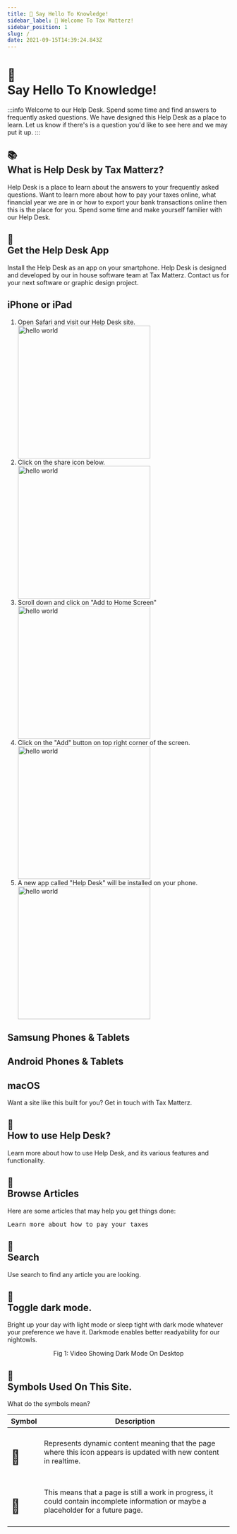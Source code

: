 ```yaml
---
title: 👋 Say Hello To Knowledge! 
sidebar_label: 👋 Welcome To Tax Matterz! 
sidebar_position: 1
slug: /
date: 2021-09-15T14:39:24.843Z
---
```

# <div class="emoji">👋</div> Say Hello To Knowledge! 



:::info Welcome to our Help Desk.
Spend some time and find answers to frequently asked questions. We have designed this Help Desk as a place to learn. Let us know if there's is a question you'd like to see here and we may put it up.
:::

## <div class="emoji">📚</div> What is Help Desk<span class="show-on-mobile"> by Tax Matterz</span>?
Help Desk is a place to learn about the answers to your frequently asked questions. Want to learn more about how to pay your taxes online, what financial year we are in or how to export your bank transactions online then this is the place for you. Spend some time and make yourself familier with our Help Desk. 

## <div class="emoji">📱</div> Get the Help Desk App

Install the Help Desk as an app on your smartphone. Help Desk is designed and developed by our in house software team at Tax Matterz. Contact us for your next software or graphic design project. 

<Tabs>
  <TabItem value="ios" label="iOS">
        <h2 class="case">iPhone or iPad</h2>
        <ol>
            <li>Open Safari and visit our Help Desk site.</li>
            <img src="/img/app-steps/Step-0.png" alt="hello world"  width="300px"/>
            <li>Click on the share icon below.</li>
            <img src="/img/app-steps/Step-1.png" alt="hello world"  width="300px"/>
            <li>Scroll down and click on "Add to Home Screen"</li>
            <img src="/img/app-steps/Step-2.png" alt="hello world"  width="300px"/>
            <li>Click on the "Add" button on top right corner of the screen.</li>
            <img src="/img/app-steps/Step-3.png" alt="hello world"  width="300px"/>
            <li>A new app called "Help Desk" will be installed on your phone.</li>
            <img src="/img/app-steps/Step-4.png" alt="hello world"  width="300px"/>
        </ol>
  </TabItem>
    <TabItem value="samsung" label="Samsung">
        <h2>Samsung Phones &amp; Tablets</h2>
  </TabItem>
    <TabItem value="android" label="Android">
        <h2>Android Phones &amp; Tablets</h2>
  </TabItem>
    <TabItem value="mac" label="macOS">
        <h2 class="case">macOS</h2>
  </TabItem>

  </Tabs>

Want a site like this built for you? Get in touch with Tax Matterz.


## <div class="emoji">📃</div> How to use Help Desk?

Learn more about how to use Help Desk, and its various features and functionality. 

## <div class="emoji">📖</div> Browse Articles

Here are some articles that may help you get things done:

<kbd>Learn more about how to pay your taxes</kbd>


## <div class="emoji">🔎</div> Search

Use search to find any article you are looking. 


## <div class="emoji">🌙</div> Toggle dark mode.

Bright up your day with light mode or sleep tight with dark mode whatever your preference we have it. Darkmode enables better readyability for our nightowls. 

<ReactPlayer playing="true" controls={false} playsinline={true} autoplay muted={true} loop={true} url="/img/video/darkmode.mp4" width="100%" height="100%" /> 
<p align="center">
Fig 1: Video Showing Dark Mode On Desktop
</p>

## <div class="emoji">📃</div> Symbols Used On This Site. 

What do the symbols mean?

| Symbol | Description |
| ------ | ----------- |
| <h1><div class="emoji">🔮</div></h1> | Represents dynamic content meaning that the page where this icon appears is updated with new content in realtime. |
| <h1><div class="emoji">🚧</div></h1> | This means that a page is still a work in progress, it could contain incomplete information or maybe a placeholder for a future page. |